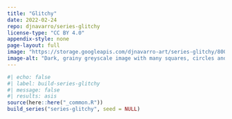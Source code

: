 ```yaml
---
title: "Glitchy"
date: 2022-02-24
repo: djnavarro/series-glitchy
license-type: "CC BY 4.0"
appendix-style: none
page-layout: full
image: "https://storage.googleapis.com/djnavarro-art/series-glitchy/800/pollen_35_3500.jpg"
image-alt: "Dark, grainy greyscale image with many squares, circles and distorted arcs"
---
```

   
::: {.grid}
  
```r
#| echo: false
#| label: build-series-glitchy
#| message: false
#| results: asis
source(here::here("_common.R"))
build_series("series-glitchy", seed = NULL)
```
   
:::
   
